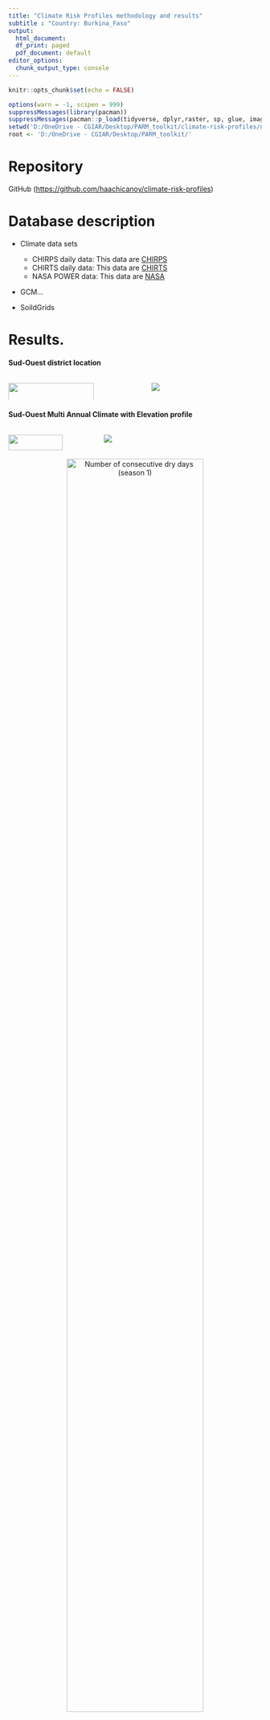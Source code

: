 ```yaml
---
title: "Climate Risk Profiles methodology and results"
subtitle : "Country: Burkina_Faso"
output:
  html_document:
  df_print: paged
  pdf_document: default
editor_options: 
  chunk_output_type: console
---
```


```r
knitr::opts_chunk$set(echo = FALSE)
```

```r
options(warn = -1, scipen = 999)
suppressMessages(library(pacman))
suppressMessages(pacman::p_load(tidyverse, dplyr,raster, sp, glue, imager))
setwd('D:/OneDrive - CGIAR/Desktop/PARM_toolkit/climate-risk-profiles/notebook/')
root <- 'D:/OneDrive - CGIAR/Desktop/PARM_toolkit/'
```

<!--Explicacion metodologica, aqui hay que tener en cuenta o planear un poco mejor, que se busca en esta parte, por ahora he puesto, solo la vizaulización de los resultados, pero debo de mejorar esta parte, ya que como dije, necestio tener clara la estructura y exportar mis diagramas o tutoriales. 

Otra cosa que debo tener en cuenta, es que se pueden correr una o dos temporadas, entonces eso lo debo dejar cambiandose, para que se grafique uno u otro script en cada caso. 

?Seria correcto --> 

# Repository 
GitHub (<https://github.com/haachicanoy/climate-risk-profiles>)




# Database description
<div align="left"> 

* Climate data sets
  + CHIRPS daily data: This data are [CHIRPS](https://www.chc.ucsb.edu/data/chirps)
  + CHIRTS daily data: This data are          [CHIRTS](https://www.chc.ucsb.edu/data/chirtsdaily)
  - NASA POWER data: This data are [NASA](https://power.larc.nasa.gov/data-access-viewer/)

* GCM...

* SoildGrids 
<div>



<!--Ok here we need all of our graphs are center--> 


# Results.


#### Sud-Ouest district location

:::::: {.columns}
::: {.column width="35%"}
![](D:/OneDrive - CGIAR/Desktop/PARM_toolkit/slides/Sud-Ouest/maps/Sud-Ouest.png){width="100%"}
:::
::: {.column width="15%"}

::::::
::: {.column width="45%"}
![](D:/OneDrive - CGIAR/Desktop/PARM_toolkit/slides/Sud-Ouest/Sud-Ouest_climatology_manual_seasons.png)
:::
::::::


#### Sud-Ouest Multi Annual Climate with Elevation profile

:::::: {.columns}
::: {.column width="35%"}
![](D:/OneDrive - CGIAR/Desktop/PARM_toolkit/slides/Sud-Ouest/Sud-Ouest_elevation.png){width="80%"}
:::
::: {.column width="65%"}
![](D:/OneDrive - CGIAR/Desktop/PARM_toolkit/slides/Sud-Ouest/maps/A_Multi_Anual.png)
:::
::::::


<div align="center">![Number of consecutive dry days _(season 1)_](D:/OneDrive - CGIAR/Desktop/PARM_toolkit/slides/Sud-Ouest/maps/Dif_CDD_1.png){width=80%}<div>



<div align="center">![Temporal variation in CDD _(season 1)_](D:/OneDrive - CGIAR/Desktop/PARM_toolkit/slides/Sud-Ouest/time_series/ts_CDD_season_1.png){width=50%} <div>



<div align="center">![Maximum 5-day running average precipitation _(season 1)_](D:/OneDrive - CGIAR/Desktop/PARM_toolkit/slides/Sud-Ouest/maps/Dif_P5D_1.png){width=80%} <div>

ajajammm dkjahskfhajkshfiuahyfidxhcnjkvnjdszghfhgasdhjvfbgsyhrtfghvbcxvhgsiaudfrg

<div align="center">![Temporal variation for P5D _(season 1)_](D:/OneDrive - CGIAR/Desktop/PARM_toolkit/slides/Sud-Ouest/time_series/ts_P5D_season_1.png){width=50%} <div>


<div align="center">![95th percentile of daily precipitation _(season 1)_](D:/OneDrive - CGIAR/Desktop/PARM_toolkit/slides/Sud-Ouest/maps/Dif_P95_1.png){width=80%}<div>


<div align="center">![Temporal variation for P95 _(season 1)_](D:/OneDrive - CGIAR/Desktop/PARM_toolkit/slides/Sud-Ouest/time_series/ts_P95_season_1.png){width=50%}<div>


<div align="center">![Total number of days with maximum temperature greater or equal to 35°C _(season 1)_](D:/OneDrive - CGIAR/Desktop/PARM_toolkit/slides/Sud-Ouest/maps/Dif_NT35_1.png){width=80%}<div>



<div align="center">![Temporal variation of NT35 _(season 1)_](D:/OneDrive - CGIAR/Desktop/PARM_toolkit/slides/Sud-Ouest/time_series/ts_NT35_season_1.png){width=50%}<div>


<div align="center">![Moisture stress _(season 1)_](D:/OneDrive - CGIAR/Desktop/PARM_toolkit/slides/Sud-Ouest/maps/Dif_ndws_1.png){width=80%}<div>


<div align="center">![Temporal variation of NDWS _(season 1)_](D:/OneDrive - CGIAR/Desktop/PARM_toolkit/slides/Sud-Ouest/time_series/ts_ndws_season_1.png){width=50%}<div>


<div align="center">![Start of growing season 1](D:/OneDrive - CGIAR/Desktop/PARM_toolkit/slides/Sud-Ouest/maps/all_SLGP_1.png){width=80%}<div>


<div align="center">![Temporal variation of SLGP _(season 1)_](D:/OneDrive - CGIAR/Desktop/PARM_toolkit/slides/Sud-Ouest/time_series/ts_SLGP_season_1.png){width=50%}<div>



<div align="center">![Length of growing season 1](D:/OneDrive - CGIAR/Desktop/PARM_toolkit/slides/Sud-Ouest/maps/all_LGP_1.png){width=80%}<div>



<div align="center">![Temporal variation of LGP _(season 1)_](D:/OneDrive - CGIAR/Desktop/PARM_toolkit/slides/Sud-Ouest/time_series/ts_LGP_season_1.png){width=50%}<div>









